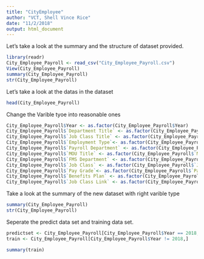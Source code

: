 ```yaml
---
title: "CityEmployee"
author: "VCT, Shell Vince Rice"
date: "11/2/2018"
output: html_document
---
```


Let's take a look at the summary and the structure of dataset provided.
```r
library(readr)
City_Employee_Payroll <- read_csv("City_Employee_Payroll.csv")
View(City_Employee_Payroll)
summary(City_Employee_Payroll)
str(City_Employee_Payroll)
```

Let's take a look at the datas in the dataset

```r
head(City_Employee_Payroll)
```

Change the Varible tyoe into reasonable ones

```r
City_Employee_Payroll$Year <- as.factor(City_Employee_Payroll$Year)
City_Employee_Payroll$`Department Title` <- as.factor(City_Employee_Payroll$`Department Title`)
City_Employee_Payroll$`Job Class Title` <- as.factor(City_Employee_Payroll$`Job Class Title`)
City_Employee_Payroll$`Employment Type`<- as.factor(City_Employee_Payroll$`Employment Type`)
City_Employee_Payroll$`Payroll Department` <- as.factor(City_Employee_Payroll$`Payroll Department`)
City_Employee_Payroll$`MOU Title` <- as.factor(City_Employee_Payroll$`MOU Title`)
City_Employee_Payroll$`FMS Department` <- as.factor(City_Employee_Payroll$`FMS Department`)
City_Employee_Payroll$`Job Class` <- as.factor(City_Employee_Payroll$`Job Class`)
City_Employee_Payroll$`Pay Grade`<- as.factor(City_Employee_Payroll$`Pay Grade`)
City_Employee_Payroll$`Benefits Plan` <- as.factor(City_Employee_Payroll$`Benefits Plan`)
City_Employee_Payroll$`Job Class Link` <- as.factor(City_Employee_Payroll$`Job Class Link`)
```


Take a look at the summary of the new dataset with right varible type
```r

summary(City_Employee_Payroll)
str(City_Employee_Payroll)
```

Seperate the predict data set and training data set.
```r
predictset <- City_Employee_Payroll[City_Employee_Payroll$Year == 2018,]
train <- City_Employee_Payroll[City_Employee_Payroll$Year != 2018,]

summary(train)
```
